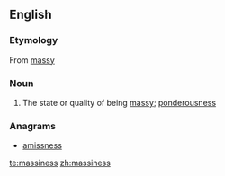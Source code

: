 ==English==

===Etymology===
From [[massy]]
===Noun===
{{en-noun|-}}

#The state or quality of being [[massy]]; [[ponderousness]]

===Anagrams===
* [[amissness#English|amissness]]

[[te:massiness]]
[[zh:massiness]]
